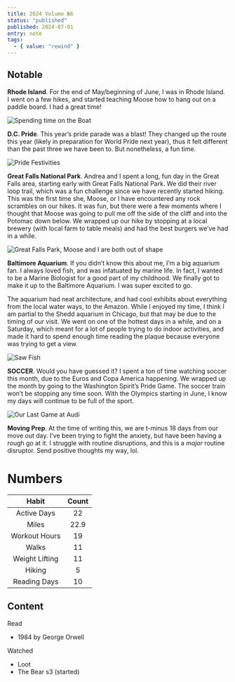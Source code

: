 ```yaml
---
title: 2024 Volume №6
status: "published"
published: 2024-07-01
entry: note
tags:
  - { value: "rewind" }
---
```


## Notable

**Rhode Island**. For the end of May/beginning of June, I was in Rhode Island. I went on a few hikes, and started teaching Moose how to hang out on a paddle board. I had a great time!

![Spending time on the Boat](./assets/moose_ri.jpeg)

**D.C. Pride**. This year’s pride parade was a blast! They changed up the route this year (likely in preparation for World Pride next year), thus it felt different than the past three we have been to. But nonetheless, a fun time.

![Pride Festivities](./assets/pride.jpeg)

**Great Falls National Park**. Andrea and I spent a long, fun day in the Great Falls area, starting early with Great Falls National Park. We did their river loop trail, which was a fun challenge since we have recently started hiking. This was the first time she, Moose, or I have encountered any rock scrambles on our hikes. It was fun, but there were a few moments where I thought that Moose was going to pull me off the side of the cliff and into the Potomac down below. We wrapped up our hike by stopping at a local brewery (with local farm to table meals) and had the best burgers we’ve had in a while. 

![Great Falls Park, Moose and I are both out of shape](./assets/hiking.jpeg)

**Baltimore Aquarium**. If you didn’t know this about me, I’m a big aquarium fan. I always loved fish, and was infatuated by marine life. In fact, I wanted to be a Marine Biologist for a good part of my childhood. We finally got to make it up to the Baltimore Aquarium. I was super excited to go. 

The aquarium had neat architecture, and had cool exhibits about everything from the local water ways, to the Amazon. While I enjoyed my time, I think I am partial to the Shedd aquarium in Chicago, but that may be due to the timing of our visit. We went on one of the hottest days in a while, and on a Saturday, which meant for a lot of people trying to do indoor activities, and made it hard to spend enough time reading the plaque because everyone was trying to get a view. 

![Saw Fish](./assets/aquarium.jpeg)

**SOCCER**. Would you have guessed it? I spent a ton of time watching soccer this month, due to the Euros and Copa America happening. We wrapped up the month by going to the Washington Spirit’s Pride Game. The soccer train won’t be stopping any time soon. With the Olympics starting in June, I know my days will continue to be full of the sport. 

![Our Last Game at Audi](./assets/soccer.jpeg)

**Moving Prep**. At the time of writing this, we are t-minus 18 days from our move out day. I’ve been trying to fight the anxiety, but have been having a rough go at it. I struggle with routine disruptions, and this is a _major_ routine disruptor. Send positive thoughts my way, lol. 

# Numbers

|Habit|Count|
|:--:|:--:|
|Active Days|22|
|Miles|22.9|
|Workout Hours|19|
|Walks|11|
|Weight Lifting|11|
|Hiking|5|
|Reading Days|10|

## Content

Read

* 1984 by George Orwell

Watched

* Loot
* The Bear s3 (started)
